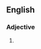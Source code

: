 {{also|softboiled|soft-boiled}}

==English==

===Adjective===
{{en-adj|-}}

# {{alternative spelling of|soft-boiled|lang=en}}